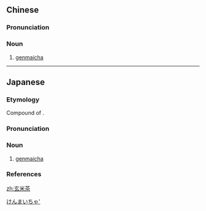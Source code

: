 ==Chinese==
{{zh-forms}}
{{wikipedia|lang=zh}}

===Pronunciation===
{{zh-pron
|m=xuánmǐchá
|c=jyun4 mai5 caa4
|cat=n
}}

===Noun===
{{zh-noun}}

# [[genmaicha]]

{{zh-cat|Beverages}}

----

==Japanese==
{{wikipedia|lang=ja}}
{{ja-kanjitab|げん|まい|ちゃ|yomi=o}}

===Etymology===
Compound of {{affix|sort=けんまいちゃ'|ja|玄米|tr1=genmai|t1=brown rice|茶|tr2=cha|t2=tea}}.

===Pronunciation===
{{ja-pron|yomi=o|げんまいちゃ|acc=3|acc_ref=DJR}}

===Noun===
{{ja-noun|げんまいちゃ}}

# [[genmaicha]]

===References===
<references/>

[[Category:ja:Beverages|けんまいちゃ']]

[[zh:玄米茶]]